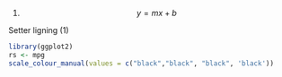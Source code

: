 

(@CD1A) $$ y = mx + b $$ 



Setter ligning (@CD1A) 


```r
library(ggplot2)
rs <- mpg
scale_colour_manual(values = c("black","black", "black", 'black'))
```

